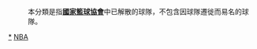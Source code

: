 {{Catmore|已解散的NBA球隊列表}}

:本分類是指'''[[國家籃球協會|國家籃球協會]]'''中已解散的球隊，不包含因球隊遷徙而易名的球隊。

[[Category:NBA球隊|*]]
[[Category:美國已解散的籃球隊|NBA]]